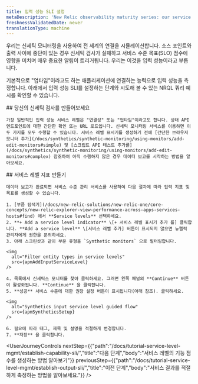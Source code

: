 ```yaml
---
title: 입력 성능 SLI 설정
metaDescription: 'New Relic observability maturity series: our service level management guide shows you how to easily measure and communicate the overall health, performance, and quality of your digital products and services to all stakeholders.'
freshnessValidatedDate: never
translationType: machine
---
```




우리는 신세틱 모니터링을 사용하여 전 세계의 연결을 시뮬레이션합니다. 소스 포인트와 출력 사이에 중단이 있는 경우 신세틱 검사가 실패하고 서비스 수준 목표(SLO) 점수에 영향을 미치며 매우 중요한 알림이 트리거됩니다. 우리는 이것을 입력 성능이라고 부릅니다.

기본적으로 "업타임"이라고도 하는 애플리케이션에 연결하는 능력으로 입력 성능을 측정합니다. 아래에서 입력 성능 SLI를 설정하는 단계와 시도해 볼 수 있는 NRQL 쿼리 예시를 확인할 수 있습니다.

<Steps>
  <Step>
    ## 당신의 신세틱 검사를 만들어보세요

    가장 일반적인 입력 성능 서비스 레벨은 "연결성" 또는 "업타임"이라고도 합니다. 상태 API 엔드포인트에 대한 간단한 확인 또는 URL 로드입니다. 신세틱 모니터링 서비스를 이용하면 이 두 가지를 모두 수행할 수 있습니다. 서비스 레벨 표시기를 생성하기 전에 [간단한 브라우저 모니터 추가](/docs/synthetics/synthetic-monitoring/using-monitors/add-edit-monitors#simple) 및 [스크립트 API 테스트 추가를](/docs/synthetics/synthetic-monitoring/using-monitors/add-edit-monitors#complex) 참조하여 아직 수행하지 않은 경우 데이터 보고를 시작하는 방법을 알아보세요.  

  </Step>

  <Step>
    ## 서비스 레벨 지표 만들기

    데이터 보고가 완료되면 서비스 수준 관리 서비스를 사용하여 다음 절차에 따라 입력 지표 및 목표를 생성할 수 있습니다.

    1. [부품 탐색기](/docs/new-relic-solutions/new-relic-one/core-concepts/new-relic-explorer-view-performance-across-apps-services-hosts#find) 에서 **Service levels** 선택하세요.
    2. **+ Add a service level indicator** \[+ 서비스 레벨 표시기 추가 를] 클릭합니다. **Add a service level** \[서비스 레벨 추가] 버튼이 표시되지 않으면 뉴렐릭 관리자에게 권한을 문의하세요.
    3. 아래 스크린샷과 같이 부문 유형을 `Synthetic monitors` 으로 필터링합니다.

    <img
      alt="Filter entity types in service levels"
      src={apmAddInputServiceLevel}
    />

    4. 목록에서 신세틱스 모니터를 찾아 클릭하세요. 그러면 왼쪽 패널의 **Continue** 버튼이 활성화됩니다. **Continue** 을 클릭합니다.
    5. **성공** 서비스 수준에 대한 권장 설정 버튼이 표시됩니다(아래 참조). 클릭하세요.

    <img
      alt="Synthetics input service level guided flow"
      src={apmSyntheticsSetup}
    />

    6. 필요에 따라 태그, 제목 및 설명을 적절하게 변경합니다.
    7. **저장** 을 클릭합니다.
  </Step>
</Steps>

<UserJourneyControls
  nextStep={{"path":"/docs/tutorial-service-level-mgmt/establish-capability-sli/","title":"다음 단계","body":"서비스 레벨의 기능 점수를 생성하는 방법 알아보기"}}
  previousStep={{"path":"/docs/tutorial-service-level-mgmt/establish-output-sli/","title":"이전 단계","body":"서비스 결과를 적절하게 측정하는 방법을 알아보세요."}}
/>